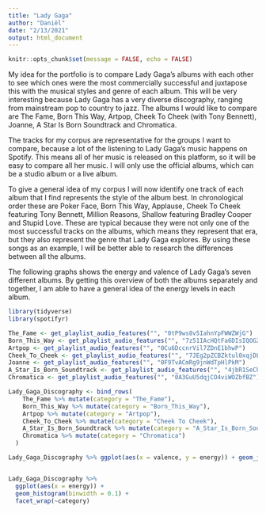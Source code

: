 ```yaml
---
title: "Lady Gaga"
author: "Daniël"
date: "2/13/2021"
output: html_document
---
```


```r
knitr::opts_chunk$set(message = FALSE, echo = FALSE)
```

My idea for the portfolio is to compare Lady Gaga’s albums with each other to see which ones were the most commercially successful and juxtapose this with the musical styles and genre of each album. This will be very interesting because Lady Gaga has a very diverse discography, ranging from mainstream pop to country to jazz. The albums I would like to compare are The Fame, Born This Way, Artpop, Cheek To Cheek (with Tony Bennett), Joanne, A Star Is Born Soundtrack and Chromatica.

The tracks for my corpus are representative for the groups I want to compare, because a lot of the listening to Lady Gaga’s music happens on Spotify. This means all of her music is released on this platform, so it will be easy to compare all her music. I will only use the official albums, which can be a studio album or a live album.

To give a general idea of my corpus I will now identify one track of each album that I find represents the style of the album best. In chronological order these are Poker Face, Born This Way, Applause, Cheek To Cheek featuring Tony Bennett, Million Reasons, Shallow featuring Bradley Cooper and Stupid Love. These are typical because they were not only one of the most successful tracks on the albums, which means they represent that era, but they also represent the genre that Lady Gaga explores. By using these songs as an example, I will be better able to research the differences between all the albums.

The following graphs shows the energy and valence of Lady Gaga's seven different albums. By getting this overview of both the albums separately and together, I am able to have a general idea of the energy levels in each album.

```r
library(tidyverse)
library(spotifyr)

The_Fame <- get_playlist_audio_features("", "0tP9ws8v5IahnYpFWWZWjG")
Born_This_Way <- get_playlist_audio_features("", "7z51IAcHQtFa6DIsIQOGZE")
Artpop <- get_playlist_audio_features("", "0Cu6DccnrVil7ZDnE1bhwP")
Cheek_To_Cheek <- get_playlist_audio_features("", "7JEg2pZCBZktul0xqjDLiQ")
Joanne <- get_playlist_audio_features("", "0F9TvACmRg9jnWdTpHlPkM")
A_Star_Is_Born_Soundtrack <- get_playlist_audio_features("", "4jbR1SeCh5XpitDHxLTlB3")
Chromatica <- get_playlist_audio_features("", "0A3GuU5dqjCO4viWOZbfBZ")

Lady_Gaga_Discography <- bind_rows(
    The_Fame %>% mutate(category = "The_Fame"),
    Born_This_Way %>% mutate(category = "Born_This_Way"),
    Artpop %>% mutate(category = "Artpop"),
    Cheek_To_Cheek %>% mutate(category = "Cheek To Cheek"),
    A_Star_Is_Born_Soundtrack %>% mutate(category = "A_Star_Is_Born_Soundtrack"),
    Chromatica %>% mutate(category = "Chromatica")
  )

Lady_Gaga_Discography %>% ggplot(aes(x = valence, y = energy)) + geom_jitter() + geom_smooth()


Lady_Gaga_Discography %>%
  ggplot(aes(x = energy)) +
  geom_histogram(binwidth = 0.1) +
  facet_wrap(~category)

```
